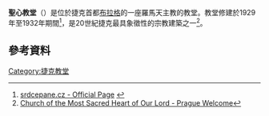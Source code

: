 '''聖心教堂'''（{{lang-cz|Kostel Nejsvětějšího Srdce Páně}}）是位於捷克首都[[布拉格|布拉格]]的一座羅馬天主教的教堂。教堂修建於1929年至1932年期間<ref>[http://srdcepane.cz/?page_id=6 srdcepane.cz - Official Page] {{webarchive|url=https://web.archive.org/web/20130109105820/http://srdcepane.cz/?page_id=6 |date=2013-01-09 }}</ref>，是20世紀捷克最具象徵性的宗教建築之一<ref>[http://www.praguewelcome.cz/srv/www/en/objects/detail.x?id=45200 Church of the Most Sacred Heart of Our Lord - Prague Welcome]</ref>。
==參考資料==
{{commonscat|Church of the Sacred Heart (Prague-Vinohrady)}}
{{reflist}}
{{coord|50|4|40.92|N|14|27|02.18|E|region:CZ|display=title}}
[[Category:捷克教堂|Category:捷克教堂]]